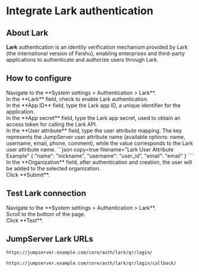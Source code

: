 # Integrate Lark authentication <Icon name="xpackTip"/>

## About Lark

**Lark** authentication is an identity verification mechanism provided by Lark (the international version of Feishu), enabling enterprises and third-party applications to authenticate and authorize users through Lark. 

## How to configure

<Steps>

<div>
<Nav name="system-settings" />
</div>

<div>
Navigate to the **System settings > Authentication > Lark**.
</div>

<div>
In the **Lark** field, check to enable Lark authentication.
</div>

<div>
In the **App ID** field, type the Lark app ID, a unique identifier for the application.
</div>

<div>
In the **App secret** field, type the Lark app secret, used to obtain an access token for calling the Lark API.
</div>

<div>
In the **User attribute** field, type the user attribute mapping. The key represents the JumpServer user attribute name (available options: name, username, email, phone, comment), while the value corresponds to the Lark user attribute name.
```json copy=true filename="Lark User Attribute Example"
{
  "name": "nickname",
  "username": "user_id",
  "email": "email"
}
```
</div>

<div>
In the **Organization** field, after authentication and creation, the user will be added to the selected organization.
</div>

<div>
Click **Submit**.
</div>

</Steps>

## Test Lark connection

<Steps>

<div>
<Nav name="system-settings" />
</div>

<div>
Navigate to the **System settings > Authentication > Lark**.
</div>

<div>
Scroll to the bottom of the page.
</div>

<div>
Click **Test**.
</div>
</Steps>

## JumpServer Lark URLs

```md filename="QR Login URL"
https://jumpserver.example.com/core/auth/lark/qr/login/
```

```md filename="QR Login Success Callback URL"
https://jumpserver.example.com/core/auth/lark/qr/login/callback/
```
